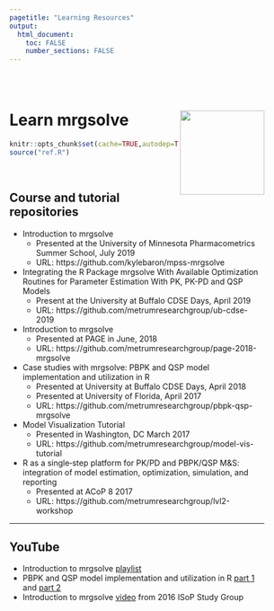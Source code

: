```yaml
---
pagetitle: "Learning Resources"
output: 
  html_document:
    toc: FALSE
    number_sections: FALSE
---
```


<style type="text/css">
.title {
  display: none;
}

#getting-started img {
  margin-right: 10px;
}

</style>

<div class="row" style="padding-top: 30px; width: 90%">
<!--div class="col-sm-6"-->



# **<font class=mrgg>Learn</font> mrgsolve** <img src="images/mrgsolve_hex.png" align="right" width="150px"></img>

```r
knitr::opts_chunk$set(cache=TRUE,autodep=TRUE,message=FALSE,fig.align="center")
source("ref.R")
```
<BR>
 
## Course and tutorial repositories

- Introduction to mrgsolve
    - Presented at the University of Minnesota Pharmacometrics Summer School, July 2019
    - URL: https://github.com/kylebaron/mpss-mrgsolve
- Integrating the R Package mrgsolve With Available Optimization Routines for 
  Parameter Estimation With PK, PK-PD and QSP Models
    - Present at the University at Buffalo CDSE Days, April 2019
    - URL: https://github.com/metrumresearchgroup/ub-cdse-2019
- Introduction to mrgsolve
    - Presented at PAGE in June, 2018
    - URL: https://github.com/metrumresearchgroup/page-2018-mrgsolve
- Case studies with mrgsolve: PBPK and QSP model implementation and utilization in R
    - Presented at University at Buffalo CDSE Days, April 2018
    - Presented at University of Florida, April 2017
    - URL: https://github.com/metrumresearchgroup/pbpk-qsp-mrgsolve
- Model Visualization Tutorial
    - Presented in Washington, DC March 2017 
    - URL: https://github.com/metrumresearchgroup/model-vis-tutorial
- R as a single‐step platform for PK/PD and PBPK/QSP M&S: integration of model estimation, 
optimization, simulation, and reporting
    - Presented at ACoP 8 2017
    - URL: https://github.com/metrumresearchgroup/lvl2-workshop


<hr></hr>


## YouTube

- Introduction to mrgsolve [playlist](https://www.youtube.com/playlist?list=PL2rG4OGekWghA8kAiWpPnwX9cjo8xxbtB)
- PBPK and QSP model implementation and utilization in R [part 1](https://youtu.be/IPwUb-ssdVA) and [part 2](https://youtu.be/sUD6ZZVzi4c)
- Introduction to mrgsolve [video](https://youtu.be/ts3Lj3hVyiw) from 2016 ISoP Study Group



</div>

